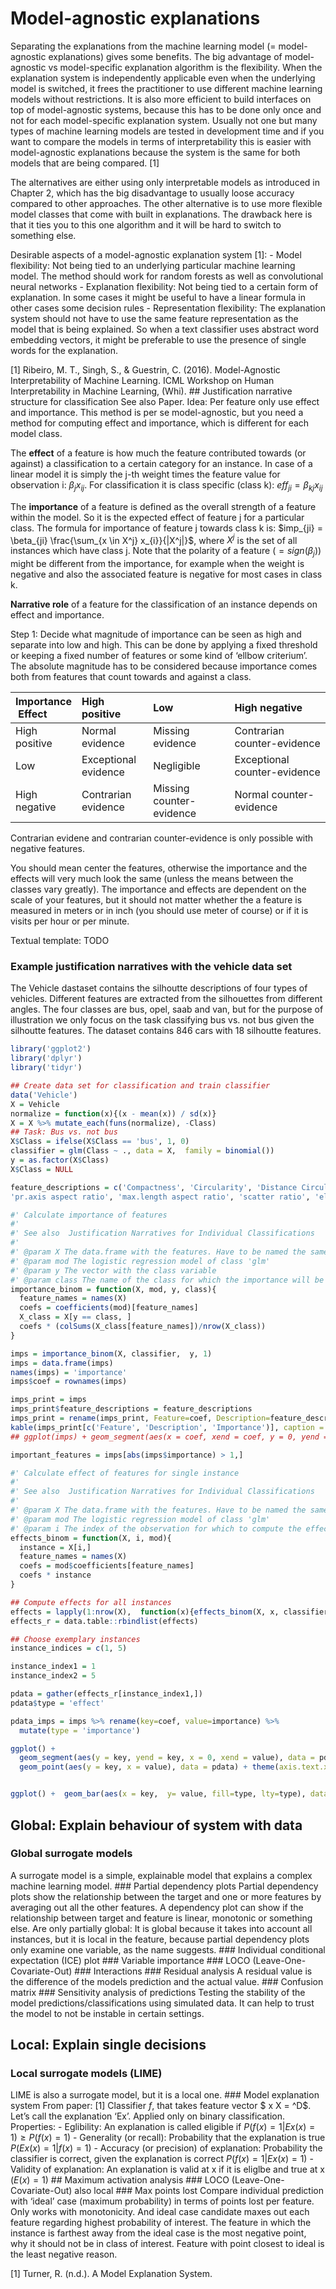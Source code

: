# Model-agnostic explanations
Separating the explanations from the machine learning model (= model-agnostic explanations) gives some benefits.
The big advantage of model-agnostic vs model-specific explanation algorithm is the flexibility. When the explanation system is independently applicable even when the underlying model is switched, it frees the practitioner to use different machine learning models without restrictions. It is also more efficient to build interfaces on top of model-agnostic systems, because  this has to be done only once and not for each model-specific explanation system. Usually not one but many types of machine learning models are tested in development time and if you want to compare the models in terms of interpretability this is easier with model-agnostic explanations because the system is the same for both models that are being compared. [1]


The alternatives are either using only interpretable models as introduced in Chapter 2, which has the big disadvantage to usually loose accuracy compared to other approaches. The other alternative is to use more flexible model classes that come with built in explanations. The drawback here is that it ties you to this one algorithm and it will be hard to switch to something else.

Desirable aspects of a model-agnostic explanation system [1]:
- Model flexibility: Not being tied to an underlying particular machine learning model. The method should work for random forests as well as convolutional neural networks
- Explanation flexibility: Not being tied to a certain form of explanation. In some cases it might be useful to have a linear formula in other cases some decision rules
- Representation flexibility: The explanation system should not have to use the same feature representation as the model that is being explained. So when a text classifier uses abstract word embedding vectors, it might be preferable to use the presence of single words for the explanation.

[1] Ribeiro, M. T., Singh, S., & Guestrin, C. (2016). Model-Agnostic Interpretability of Machine Learning. ICML Workshop on Human Interpretability in Machine Learning, (Whi).
## Justification narrative structure for classification
See also Paper.
Idea: Per feature only use effect and importance. This method is per se model-agnostic, but you need a method for computing effect and importance, which is different for each model class.  

The **effect** of a feature is how much the feature contributed towards (or against) a classification to a certain category for an instance. In case of a linear model it is simply the j-th weight times the feature value for observation i: $\beta_{j} x_{ij}$. For classification it is class specific (class k):  $eff_{ji} = \beta_{kj} x_{ij}$

The **importance** of a feature is defined as the overall strength of a feature within the model. So it is the expected effect of feature j for a particular class. The formula for importance of feature j towards class k is: $imp_{ji} = \beta_{ji} \frac{\sum_{x \in X^j} x_{i}}{|X^j|}$, where $X^j$ is the set of all instances which have class j. Note that the polarity of a feature ($=sign(\beta_{j})$) might be different from the importance, for example when the weight is negative and also the associated feature is negative for most cases in class k.


**Narrative role** of a feature for the classification of an instance depends on effect and importance.

Step 1: Decide what magnitude of importance can be seen as high and separate into low and high. This can be done by applying a fixed threshold or keeping a fixed number of features or some kind of 'ellbow criterium'.  The absolute magnitude has to be considered because importance comes both from features that count towards and against a class.   


| Importance \ Effect | High positive | Low |  High negative |
|:--------------|:--------------------|:------------------------|:----------------------------|
|High positive |Normal evidence     |Missing evidence        |Contrarian counter-evidence |
|Low           |Exceptional evidence|Negligible              |Exceptional counter-evidence|
|High negative |Contrarian evidence |Missing counter-evidence|Normal counter-evidence     |


Contrarian evidene and contrarian counter-evidence is only possible with negative features.


You should mean center the features, otherwise the importance and the effects will very much look the same (unless the means between the classes vary greatly). The importance and effects are dependent on the scale of your features, but it should not matter whether the a feature is measured in meters or in inch (you should use meter of course) or if it is visits per hour or per minute.

Textual template: TODO

### Example justification narratives with the vehicle data set
The Vehicle dastaset contains the silhoutte descriptions of four types of vehicles. Different features are extracted from the silhouettes from different angles. The four classes are bus, opel, saab and van, but for the purpose of illustration we only focus on the task classifying bus vs. not bus given the silhoutte features. The dataset contains 846 cars with 18 silhoutte features.
```r
library('ggplot2')
library('dplyr')
library('tidyr')

## Create data set for classification and train classifier
data('Vehicle')
X = Vehicle
normalize = function(x){(x - mean(x)) / sd(x)}
X = X %>% mutate_each(funs(normalize), -Class)
## Task: Bus vs. not bus
X$Class = ifelse(X$Class == 'bus', 1, 0)
classifier = glm(Class ~ ., data = X,  family = binomial())
y = as.factor(X$Class)
X$Class = NULL

feature_descriptions = c('Compactness', 'Circularity', 'Distance Circularity', 	'Radius ratio',
'pr.axis aspect ratio', 'max.length aspect ratio', 'scatter ratio', 'elongatedness', 'pr.axis rectangularity', 'max.length rectangularity', 'scaled variance along major axis', 'scaled variance along minor axis', 'scaled radius of gyration', 'skewness about major axis', 'skewness about minor axis', 	'kurtosis about minor axis', '	kurtosis about major axis', 	'hollows ratio')

#' Calculate importance of features
#'
#' See also  Justification Narratives for Individual Classifications
#'
#' @param X The data.frame with the features. Have to be named the same as in model
#' @param mod The logistic regression model of class 'glm'
#' @param y The vector with the class variable
#' @param class The name of the class for which the importance will be computed
importance_binom = function(X, mod, y, class){
  feature_names = names(X)
  coefs = coefficients(mod)[feature_names]
  X_class = X[y == class, ]
  coefs * (colSums(X_class[feature_names])/nrow(X_class))
}

imps = importance_binom(X, classifier,  y, 1)
imps = data.frame(imps)
names(imps) = 'importance'
imps$coef = rownames(imps)

imps_print = imps
imps_print$feature_descriptions = feature_descriptions
imps_print = rename(imps_print, Feature=coef, Description=feature_descriptions, Importance=importance)
kable(imps_print[c('Feature', 'Description', 'Importance')], caption = 'Feature importances for the class "bus"', row.names = FALSE)
## ggplot(imps) + geom_segment(aes(x = coef, xend = coef, y = 0, yend = importance)) + ggtitle('Importance per variable')

important_features = imps[abs(imps$importance) > 1,]

#' Calculate effect of features for single instance
#'
#' See also  Justification Narratives for Individual Classifications
#'
#' @param X The data.frame with the features. Have to be named the same as in model
#' @param mod The logistic regression model of class 'glm'
#' @param i The index of the observation for which to compute the effect
effects_binom = function(X, i, mod){
  instance = X[i,]
  feature_names = names(X)
  coefs = mod$coefficients[feature_names]
  coefs * instance
}

## Compute effects for all instances
effects = lapply(1:nrow(X),  function(x){effects_binom(X, x, classifier)})
effects_r = data.table::rbindlist(effects)

## Choose exemplary instances
instance_indices = c(1, 5)

instance_index1 = 1
instance_index2 = 5

pdata = gather(effects_r[instance_index1,])
pdata$type = 'effect'

pdata_imps = imps %>% rename(key=coef, value=importance) %>%
  mutate(type = 'importance')

ggplot() +
  geom_segment(aes(y = key, yend = key, x = 0, xend = value), data = pdata_imps) +
  geom_point(aes(y = key, x = value), data = pdata) + theme(axis.text.x = element_text(angle = 90, hjust = 1)) + guides(lty = guide_legend())


ggplot() +  geom_bar(aes(x = key,  y= value, fill=type, lty=type), data = rbind(pdata_imps, pdata), stat='identity', alpha = 0.3, position= position_identity()) + theme(axis.text.x = element_text(angle = 90, hjust = 1))
```



## Global: Explain behaviour of system with data
### Global surrogate models
A surrogate model is a simple, explainable model that explains a complex machine learning model.
### Partial dependency plots
Partial dependency plots show the relationship between the target and one or more features by averaging out all the other features. A dependency plot can show if the relationship between target and feature is linear, monotonic or something else.
Are only partially global: It is global because it takes into account all instances, but it is local in the feature, because partial dependency plots only examine one variable, as the name suggests.
### Individual conditional expectation (ICE) plot
### Variable importance
### LOCO (Leave-One-Covariate-Out)
### Interactions
### Residual analysis
A residual value is the difference of the models prediction and the actual value.
### Confusion matrix
### Sensitivity analysis of predictions
Testing the stability of the model predictions/classifications using simulated data. It can help to trust the model to not be instable in certain settings.



## Local: Explain single decisions
### Local surrogate models (LIME)
LIME is also a surrogate model, but it is a local one.
### Model explanation system
From paper: [1]
Classifier $f$, that takes feature vector $ x \in X = \R^D$. Let's call the explanation 'Ex'. Applied only on binary classification.
Properties:
- Eglibility: An explanation is called eligible if $P(f(x) = 1 | Ex(x) = 1) \geq P(f(x) = 1)$
- Generality (or recall): Probability that the explanation is true $P(Ex(x) = 1 | f(x) = 1)$
- Accuracy (or precision) of explanation: Probability the classifier is correct, given the explanation is correct $P(f(x) = 1 | Ex(x) = 1)$
- Validity of explanation: An explanation is valid at x if it is eliglbe and true at x $(E(x)=1)$
## Maximum activation analysis
### LOCO (Leave-One-Covariate-Out) also local
### Max points lost
Compare individual prediction with 'ideal' case (maximum probability) in terms of points lost per feature. Only works with monotonicity. And ideal case candidate maxes out each feature regarding highest probability of interest. The feature in which the instance is farthest away from the ideal case is the most negative point, why it should not be in class of interest. Feature with point closest to ideal is the least negative reason.



[1] Turner, R. (n.d.). A Model Explanation System.
